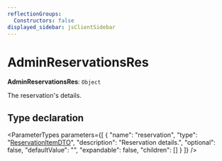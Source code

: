 ```yaml
---
reflectionGroups:
  Constructors: false
displayed_sidebar: jsClientSidebar
---
```



# AdminReservationsRes

 **AdminReservationsRes**: `Object`

The reservation's details.

## Type declaration

<ParameterTypes parameters={[
  {
    "name": "reservation",
    "type": "[ReservationItemDTO](js_client.internal.ReservationItemDTO.mdx)",
    "description": "Reservation details.",
    "optional": false,
    "defaultValue": "",
    "expandable": false,
    "children": []
  }
]} />
